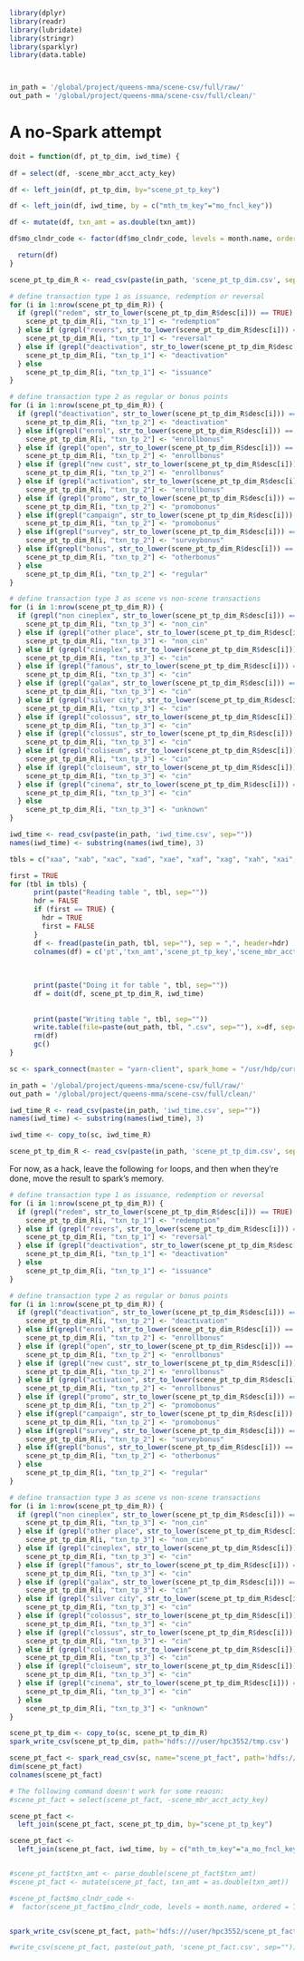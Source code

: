 ```r
library(dplyr)
library(readr)
library(lubridate)
library(stringr)
library(sparklyr)
library(data.table)



in_path = '/global/project/queens-mma/scene-csv/full/raw/'
out_path = '/global/project/queens-mma/scene-csv/full/clean/'
```


# A no-Spark attempt


```r
doit = function(df, pt_tp_dim, iwd_time) {
  
df = select(df, -scene_mbr_acct_acty_key)

df <- left_join(df, pt_tp_dim, by="scene_pt_tp_key") 

df <- left_join(df, iwd_time, by = c("mth_tm_key"="mo_fncl_key"))

df <- mutate(df, txn_amt = as.double(txn_amt))

df$mo_clndr_code <- factor(df$mo_clndr_code, levels = month.name, ordered = TRUE)

  return(df)
}
```


```r
scene_pt_tp_dim_R <- read_csv(paste(in_path, 'scene_pt_tp_dim.csv', sep=""), quote = "\"")

# define transaction type 1 as issuance, redemption or reversal
for (i in 1:nrow(scene_pt_tp_dim_R)) {
  if (grepl("redem", str_to_lower(scene_pt_tp_dim_R$desc[i])) == TRUE) {
    scene_pt_tp_dim_R[i, "txn_tp_1"] <- "redemption"
  } else if (grepl("revers", str_to_lower(scene_pt_tp_dim_R$desc[i])) == TRUE) {
    scene_pt_tp_dim_R[i, "txn_tp_1"] <- "reversal"  
  } else if (grepl("deactivation", str_to_lower(scene_pt_tp_dim_R$desc[i])) == TRUE) {
    scene_pt_tp_dim_R[i, "txn_tp_1"] <- "deactivation"  
  } else
    scene_pt_tp_dim_R[i, "txn_tp_1"] <- "issuance"  
}

# define transaction type 2 as regular or bonus points
for (i in 1:nrow(scene_pt_tp_dim_R)) {
  if (grepl("deactivation", str_to_lower(scene_pt_tp_dim_R$desc[i])) == TRUE) {
    scene_pt_tp_dim_R[i, "txn_tp_2"] <- "deactivation"
  } else if(grepl("enrol", str_to_lower(scene_pt_tp_dim_R$desc[i])) == TRUE) {
    scene_pt_tp_dim_R[i, "txn_tp_2"] <- "enrollbonus"
  } else if (grepl("open", str_to_lower(scene_pt_tp_dim_R$desc[i])) == TRUE) {
    scene_pt_tp_dim_R[i, "txn_tp_2"] <- "enrollbonus"
  } else if (grepl("new cust", str_to_lower(scene_pt_tp_dim_R$desc[i])) == TRUE) {
    scene_pt_tp_dim_R[i, "txn_tp_2"] <- "enrollbonus"
  } else if (grepl("activation", str_to_lower(scene_pt_tp_dim_R$desc[i])) == TRUE) {
    scene_pt_tp_dim_R[i, "txn_tp_2"] <- "enrollbonus"
  } else if (grepl("promo", str_to_lower(scene_pt_tp_dim_R$desc[i])) == TRUE) {
    scene_pt_tp_dim_R[i, "txn_tp_2"] <- "promobonus"
  } else if(grepl("campaign", str_to_lower(scene_pt_tp_dim_R$desc[i])) == TRUE) {
    scene_pt_tp_dim_R[i, "txn_tp_2"] <- "promobonus"  
  } else if(grepl("survey", str_to_lower(scene_pt_tp_dim_R$desc[i])) == TRUE) {
    scene_pt_tp_dim_R[i, "txn_tp_2"] <- "surveybonus"  
  } else if(grepl("bonus", str_to_lower(scene_pt_tp_dim_R$desc[i])) == TRUE) {
    scene_pt_tp_dim_R[i, "txn_tp_2"] <- "otherbonus" 
  } else
    scene_pt_tp_dim_R[i, "txn_tp_2"] <- "regular"  
}

# define transaction type 3 as scene vs non-scene transactions
for (i in 1:nrow(scene_pt_tp_dim_R)) {
  if (grepl("non cineplex", str_to_lower(scene_pt_tp_dim_R$desc[i])) == TRUE) {
    scene_pt_tp_dim_R[i, "txn_tp_3"] <- "non_cin"
  } else if (grepl("other place", str_to_lower(scene_pt_tp_dim_R$desc[i])) == TRUE) {
    scene_pt_tp_dim_R[i, "txn_tp_3"] <- "non_cin"  
  } else if (grepl("cineplex", str_to_lower(scene_pt_tp_dim_R$desc[i])) == TRUE) {
    scene_pt_tp_dim_R[i, "txn_tp_3"] <- "cin"
  } else if (grepl("famous", str_to_lower(scene_pt_tp_dim_R$desc[i])) == TRUE) {
    scene_pt_tp_dim_R[i, "txn_tp_3"] <- "cin"
  } else if (grepl("galax", str_to_lower(scene_pt_tp_dim_R$desc[i])) == TRUE) {
    scene_pt_tp_dim_R[i, "txn_tp_3"] <- "cin"  
  } else if (grepl("silver city", str_to_lower(scene_pt_tp_dim_R$desc[i])) == TRUE) {
    scene_pt_tp_dim_R[i, "txn_tp_3"] <- "cin" 
  } else if (grepl("colossus", str_to_lower(scene_pt_tp_dim_R$desc[i])) == TRUE) {
    scene_pt_tp_dim_R[i, "txn_tp_3"] <- "cin"  
  } else if (grepl("clossus", str_to_lower(scene_pt_tp_dim_R$desc[i])) == TRUE) {
    scene_pt_tp_dim_R[i, "txn_tp_3"] <- "cin"  
  } else if (grepl("coliseum", str_to_lower(scene_pt_tp_dim_R$desc[i])) == TRUE) {
    scene_pt_tp_dim_R[i, "txn_tp_3"] <- "cin"  
  } else if (grepl("cloiseum", str_to_lower(scene_pt_tp_dim_R$desc[i])) == TRUE) {
    scene_pt_tp_dim_R[i, "txn_tp_3"] <- "cin"  
  } else if (grepl("cinema", str_to_lower(scene_pt_tp_dim_R$desc[i])) == TRUE) {
    scene_pt_tp_dim_R[i, "txn_tp_3"] <- "cin"  
  } else
    scene_pt_tp_dim_R[i, "txn_tp_3"] <- "unknown"  
}
```


```r
iwd_time <- read_csv(paste(in_path, 'iwd_time.csv', sep=""))
names(iwd_time) <- substring(names(iwd_time), 3)
```


```r
tbls = c("xaa", "xab", "xac", "xad", "xae", "xaf", "xag", "xah", "xai", "xaj", "xak", "xal", "xam", "xan", "xao", "xap", "xaq", "xar", "xas", "xat", "xau", "xav", "xaw", "xax", "xay", "xaz", "xba", "xbb", "xbc", "xbd", "xbe", "xbf", "xbg", "xbh", "xbi", "xbj", "xbk", "xbl", "xbm", "xbn", "xbo", "xbp", "xbq", "xbr", "xbs", "xbt", "xbu", "xbv", "xbw", "xbx", "xby", "xbz", "xca", "xcb", "xcc", "xcd", "xce", "xcf", "xcg", "xch", "xci", "xcj", "xck", "xcl", "xcm", "xcn", "xco", "xcp", "xcq", "xcr", "xcs", "xct", "xcu", "xcv", "xcw", "xcx", "xcy", "xcz", "xda", "xdb", "xdc", "xdd", "xde", "xdf", "xdg", "xdh", "xdi", "xdj", "xdk", "xdl", "xdm", "xdn", "xdo", "xdp", "xdq", "xdr", "xds", "xdt", "xdu", "xdv", "xdw")

first = TRUE
for (tbl in tbls) {
      print(paste("Reading table ", tbl, sep=""))
      hdr = FALSE
      if (first == TRUE) {
        hdr = TRUE
        first = FALSE
      }
      df <- fread(paste(in_path, tbl, sep=""), sep = ",", header=hdr)
      colnames(df) = c('pt','txn_amt','scene_pt_tp_key','scene_mbr_acct_key','scene_mbr_acct_acty_key','scene_mbr_key','mth_tm_key')
      
    
      
      print(paste("Doing it for table ", tbl, sep=""))
      df = doit(df, scene_pt_tp_dim_R, iwd_time)
      
      
      print(paste("Writing table ", tbl, sep=""))
      write.table(file=paste(out_path, tbl, ".csv", sep=""), x=df, sep=",", row.names = FALSE, col.names=hdr)
      rm(df)
      gc()
}
```











```r
sc <- spark_connect(master = "yarn-client", spark_home = "/usr/hdp/current/spark-client/")
```


```r
in_path = '/global/project/queens-mma/scene-csv/full/raw/'
out_path = '/global/project/queens-mma/scene-csv/full/clean/'
```


```r
iwd_time_R <- read_csv(paste(in_path, 'iwd_time.csv', sep=""))
names(iwd_time) <- substring(names(iwd_time), 3)

iwd_time <- copy_to(sc, iwd_time_R)
```


```r
scene_pt_tp_dim_R <- read_csv(paste(in_path, 'scene_pt_tp_dim.csv', sep=""), quote = "\"")
```

For now, as a hack, leave the following `for` loops, and then when they're done, move the result to spark's memory.

```r
# define transaction type 1 as issuance, redemption or reversal
for (i in 1:nrow(scene_pt_tp_dim_R)) {
  if (grepl("redem", str_to_lower(scene_pt_tp_dim_R$desc[i])) == TRUE) {
    scene_pt_tp_dim_R[i, "txn_tp_1"] <- "redemption"
  } else if (grepl("revers", str_to_lower(scene_pt_tp_dim_R$desc[i])) == TRUE) {
    scene_pt_tp_dim_R[i, "txn_tp_1"] <- "reversal"  
  } else if (grepl("deactivation", str_to_lower(scene_pt_tp_dim_R$desc[i])) == TRUE) {
    scene_pt_tp_dim_R[i, "txn_tp_1"] <- "deactivation"  
  } else
    scene_pt_tp_dim_R[i, "txn_tp_1"] <- "issuance"  
}
```


```r
# define transaction type 2 as regular or bonus points
for (i in 1:nrow(scene_pt_tp_dim_R)) {
  if (grepl("deactivation", str_to_lower(scene_pt_tp_dim_R$desc[i])) == TRUE) {
    scene_pt_tp_dim_R[i, "txn_tp_2"] <- "deactivation"
  } else if(grepl("enrol", str_to_lower(scene_pt_tp_dim_R$desc[i])) == TRUE) {
    scene_pt_tp_dim_R[i, "txn_tp_2"] <- "enrollbonus"
  } else if (grepl("open", str_to_lower(scene_pt_tp_dim_R$desc[i])) == TRUE) {
    scene_pt_tp_dim_R[i, "txn_tp_2"] <- "enrollbonus"
  } else if (grepl("new cust", str_to_lower(scene_pt_tp_dim_R$desc[i])) == TRUE) {
    scene_pt_tp_dim_R[i, "txn_tp_2"] <- "enrollbonus"
  } else if (grepl("activation", str_to_lower(scene_pt_tp_dim_R$desc[i])) == TRUE) {
    scene_pt_tp_dim_R[i, "txn_tp_2"] <- "enrollbonus"
  } else if (grepl("promo", str_to_lower(scene_pt_tp_dim_R$desc[i])) == TRUE) {
    scene_pt_tp_dim_R[i, "txn_tp_2"] <- "promobonus"
  } else if(grepl("campaign", str_to_lower(scene_pt_tp_dim_R$desc[i])) == TRUE) {
    scene_pt_tp_dim_R[i, "txn_tp_2"] <- "promobonus"  
  } else if(grepl("survey", str_to_lower(scene_pt_tp_dim_R$desc[i])) == TRUE) {
    scene_pt_tp_dim_R[i, "txn_tp_2"] <- "surveybonus"  
  } else if(grepl("bonus", str_to_lower(scene_pt_tp_dim_R$desc[i])) == TRUE) {
    scene_pt_tp_dim_R[i, "txn_tp_2"] <- "otherbonus" 
  } else
    scene_pt_tp_dim_R[i, "txn_tp_2"] <- "regular"  
}
```


```r
# define transaction type 3 as scene vs non-scene transactions
for (i in 1:nrow(scene_pt_tp_dim_R)) {
  if (grepl("non cineplex", str_to_lower(scene_pt_tp_dim_R$desc[i])) == TRUE) {
    scene_pt_tp_dim_R[i, "txn_tp_3"] <- "non_cin"
  } else if (grepl("other place", str_to_lower(scene_pt_tp_dim_R$desc[i])) == TRUE) {
    scene_pt_tp_dim_R[i, "txn_tp_3"] <- "non_cin"  
  } else if (grepl("cineplex", str_to_lower(scene_pt_tp_dim_R$desc[i])) == TRUE) {
    scene_pt_tp_dim_R[i, "txn_tp_3"] <- "cin"
  } else if (grepl("famous", str_to_lower(scene_pt_tp_dim_R$desc[i])) == TRUE) {
    scene_pt_tp_dim_R[i, "txn_tp_3"] <- "cin"
  } else if (grepl("galax", str_to_lower(scene_pt_tp_dim_R$desc[i])) == TRUE) {
    scene_pt_tp_dim_R[i, "txn_tp_3"] <- "cin"  
  } else if (grepl("silver city", str_to_lower(scene_pt_tp_dim_R$desc[i])) == TRUE) {
    scene_pt_tp_dim_R[i, "txn_tp_3"] <- "cin" 
  } else if (grepl("colossus", str_to_lower(scene_pt_tp_dim_R$desc[i])) == TRUE) {
    scene_pt_tp_dim_R[i, "txn_tp_3"] <- "cin"  
  } else if (grepl("clossus", str_to_lower(scene_pt_tp_dim_R$desc[i])) == TRUE) {
    scene_pt_tp_dim_R[i, "txn_tp_3"] <- "cin"  
  } else if (grepl("coliseum", str_to_lower(scene_pt_tp_dim_R$desc[i])) == TRUE) {
    scene_pt_tp_dim_R[i, "txn_tp_3"] <- "cin"  
  } else if (grepl("cloiseum", str_to_lower(scene_pt_tp_dim_R$desc[i])) == TRUE) {
    scene_pt_tp_dim_R[i, "txn_tp_3"] <- "cin"  
  } else if (grepl("cinema", str_to_lower(scene_pt_tp_dim_R$desc[i])) == TRUE) {
    scene_pt_tp_dim_R[i, "txn_tp_3"] <- "cin"  
  } else
    scene_pt_tp_dim_R[i, "txn_tp_3"] <- "unknown"  
}

```

```r
scene_pt_tp_dim <- copy_to(sc, scene_pt_tp_dim_R)
spark_write_csv(scene_pt_tp_dim, path='hdfs:///user/hpc3552/tmp.csv')
```


```r
scene_pt_fact <- spark_read_csv(sc, name="scene_pt_fact", path='hdfs:///user/hpc3552/scene_pt_fact.csv')
dim(scene_pt_fact)
colnames(scene_pt_fact)
```


```r
# The following command doesn't work for some reaosn:
#scene_pt_fact = select(scene_pt_fact, -scene_mbr_acct_acty_key)

scene_pt_fact <-
  left_join(scene_pt_fact, scene_pt_tp_dim, by="scene_pt_tp_key") 

scene_pt_fact <-
  left_join(scene_pt_fact, iwd_time, by = c("mth_tm_key"="a_mo_fncl_key"), copy=TRUE)


#scene_pt_fact$txn_amt <- parse_double(scene_pt_fact$txn_amt)
#scene_pt_fact <- mutate(scene_pt_fact, txn_amt = as.double(txn_amt))

#scene_pt_fact$mo_clndr_code <- 
#  factor(scene_pt_fact$mo_clndr_code, levels = month.name, ordered = TRUE)


spark_write_csv(scene_pt_fact, path='hdfs:///user/hpc3552/scene_pt_fact_out.csv')

#write_csv(scene_pt_fact, paste(out_path, 'scene_pt_fact.csv', sep=""))
```


